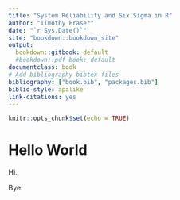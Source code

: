 ```yaml
---
title: "System Reliability and Six Sigma in R"
author: "Timothy Fraser"
date: "`r Sys.Date()`"
site: "bookdown::bookdown_site"
output:
  bookdown::gitbook: default
  #bookdown::pdf_book: default
documentclass: book
# Add bibliography bibtex files
bibliography: ["book.bib", "packages.bib"]
biblio-style: apalike
link-citations: yes
---
```


```r
knitr::opts_chunk$set(echo = TRUE)
```

# Hello World

Hi.

Bye.
